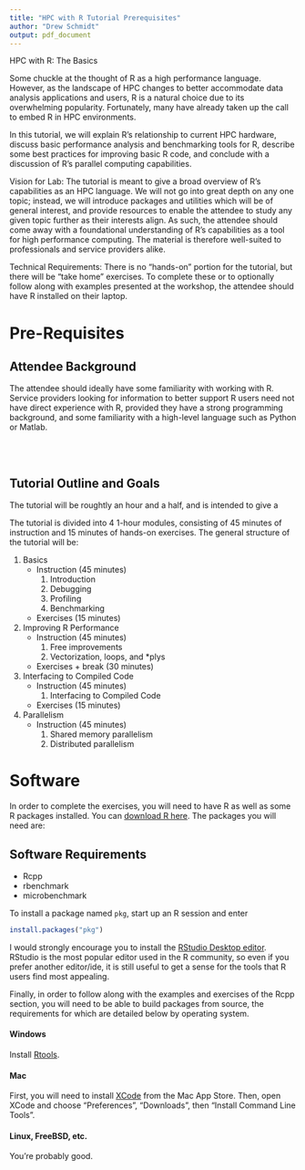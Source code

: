 ```yaml
---
title: "HPC with R Tutorial Prerequisites"
author: "Drew Schmidt"
output: pdf_document
---
```


HPC with R: The Basics

Some chuckle at the thought of R as a high performance language. However, as the landscape of HPC changes to better accommodate data analysis applications and users, R is a natural choice due to its overwhelming popularity. Fortunately, many have already taken up the call to embed R in HPC environments.

In this tutorial, we will explain R's relationship to current HPC hardware, discuss basic performance analysis and benchmarking tools for R, describe some best practices for improving basic R code, and conclude with a discussion of R's parallel computing capabilities.


Vision for Lab:
The tutorial is meant to give a broad overview of R's capabilities as an HPC language. We will not go into great depth on any one topic; instead, we will introduce packages and utilities which will be of general interest, and provide resources to enable the attendee to study any given topic further as their interests align. As such, the attendee should come away with a foundational understanding of R's capabilities as a tool for high performance computing. The material is therefore well-suited to professionals and service providers alike.


Technical Requirements:
There is no "hands-on" portion for the tutorial, but there will be "take home" exercises.  To complete these or to optionally follow along with examples presented at the workshop, the attendee should have R installed on their laptop. 




# Pre-Requisites

## Attendee Background

The attendee should ideally have some familiarity with working with R.  Service providers looking for information to better support R users need not have direct experience with R, provided they have a strong programming background, and some familiarity with a high-level language such as Python or Matlab.



<br><br>

## Tutorial Outline and Goals

The tutorial will be roughtly an hour and a half, and is intended to give a 

The tutorial is divided into 4 1-hour modules, consisting of 45 minutes of instruction and 15 minutes of hands-on exercises.  The general structure of the tutorial will be:

1.  Basics
    * Instruction (45 minutes)
        1. Introduction
        2. Debugging
        3. Profiling
        4. Benchmarking
    * Exercises (15 minutes)

2. Improving R Performance
    * Instruction (45 minutes)
        1. Free improvements
        2. Vectorization, loops, and *plys
    * Exercises + break (30 minutes)

3. Interfacing to Compiled Code
    * Instruction (45 minutes)
        1. Interfacing to Compiled Code
    * Exercises (15 minutes)

4.  Parallelism
    * Instruction (45 minutes)
        1. Shared memory parallelism
        2. Distributed parallelism



# Software

In order to complete the exercises, you will need to have R as well as some R packages installed.  You can [download R here](http://cran.r-project.org).  The packages you will need are:

## Software Requirements


* Rcpp
* rbenchmark
* microbenchmark

To install a package named `pkg`, start up an R session and enter 

```r
install.packages("pkg")
```

I would strongly encourage you to install the [RStudio Desktop editor](http://www.rstudio.com/products/rstudio/download/).  RStudio is the most popular editor used in the R community, so even if you prefer another editor/ide, it is still useful to get a sense for the tools that R users find most appealing.

Finally, in order to follow along with the examples and exercises of the Rcpp section, you will need to be able to build packages from source, the requirements for which are detailed below by operating system.


#### Windows

Install [Rtools](http://cran.r-project.org/bin/windows/Rtools/).

#### Mac

First, you will need to install [XCode](http://itunes.apple.com/us/app/xcode/id497799835?mt=12) from the Mac App Store.  Then, open XCode and choose "Preferences", "Downloads", then "Install Command Line Tools".

#### Linux, FreeBSD, etc.

You're probably good.

